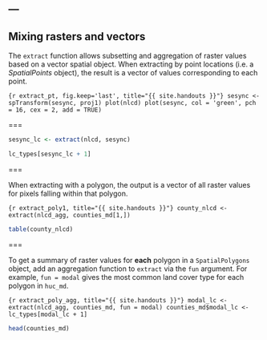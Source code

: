 ---
---

## Mixing rasters and vectors

The `extract` function allows subsetting and aggregation of raster values based on a vector spatial object. When extracting by point locations (i.e. a *SpatialPoints* object), the result is a vector of values corresponding to each point.

```{r extract_pt, fig.keep='last', title="{{ site.handouts }}"}
sesync <- spTransform(sesync, proj1)
plot(nlcd)
plot(sesync, col = 'green', pch = 16, cex = 2, add = TRUE)
```

===

```r
sesync_lc <- extract(nlcd, sesync)
```

```r
lc_types[sesync_lc + 1]
```

===

When extracting with a polygon, the output is a vector of all raster values for pixels falling within that polygon.

```{r extract_poly1, title="{{ site.handouts }}"}
county_nlcd <- extract(nlcd_agg, counties_md[1,])
```

```r
table(county_nlcd)
```

===

To get a summary of raster values for **each** polygon in a `SpatialPolygons` object, add an aggregation function to `extract` via the `fun` argument. For example, `fun = modal` gives the most common land cover type for each polygon in `huc_md`.

```{r extract_poly_agg, title="{{ site.handouts }}"}
modal_lc <- extract(nlcd_agg, counties_md, fun = modal)
counties_md$modal_lc <- lc_types[modal_lc + 1]
```

```r
head(counties_md)
```
